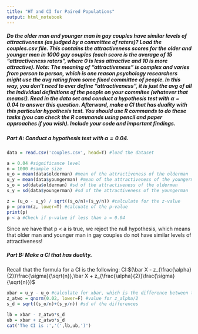 ```yaml
---
title: "HT and CI for Paired Populations"
output: html_notebook
---
```

##### Do the older man and younger man in gay couples have similar levels of attractiveness (as judged by a committee of raters)? Load the couples.csv file. This contains the attractiveness scores for the older and younger men in 1000 gay couples (each score is the average of 15 "attractiveness raters", where 0 is less attractive and 10 is more attractive). Note: The meaning of "attractiveness" is complex and varies from person to person, which is one reason psychology researchers might use the avg rating from some fixed committee of people. In this way, you don't need to ever define "attractiveness", it is just the avg of all the individual definitions of the people on your commitee (whatever that means!). Read in the data set and conduct a hypothesis test with $\alpha=0.04$ to answer this question. Afterward, make a CI that has duality with this particular hypothesis test. You should use R commands to do these tasks (you can check the R commands using pencil and paper approaches if you wish). Include your code and important findings.


##### Part A: Conduct a hypothesis test with $\alpha=0.04$.
```r
data = read.csv('couples.csv', head=T) #load the dataset

a = 0.04 #significance level
n = 1000 #sample size
u_o = mean(data$olderman) #mean of the attractiveness of the olderman
u_y = mean(data$youngerman) #mean of the attractiveness of the youngerman
s_o = sd(data$olderman) #sd of the attractiveness of the olderman
s_y = sd(data$youngerman) #sd of the attractiveness of the youngerman

z = (u_o - u_y) / sqrt((s_o/n)+(s_y/n)) #calculate for the z-value
p = pnorm(z, lower=T) #calcuate of the p-value
print(p)
p < a #Check if p-value if less than a = 0.04
```
Since we have that p < a is true, we reject the null hypothesis, which means that older man and younger man in gay couples do not have similar levels of attractiveness!



##### Part B: Make a CI that has duality.

Recall that the formula for a CI is the following:
CI:$(\bar X - z_{\frac{\alpha}{2}}\frac{\sigma}{\sqrt{n}},\bar X + z_{\frac{\alpha}{2}}\frac{\sigma}{\sqrt{n}})$
```r
xbar = u_y - u_o #calculate for xbar, which is the difference between the two means
z_atwo = qnorm(0.02, lower=F) #value for z_alpha/2
s_d = sqrt((s_o/n)+(s_y/n)) #sd of the differences

lb = xbar - z_atwo*s_d
ub = xbar + z_atwo*s_d
cat('The CI is :','(',lb,ub,')')

```



